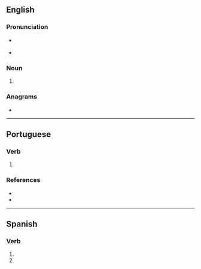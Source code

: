 {{also|trovés}}
==English==

===Pronunciation===
* {{a|RP}} {{IPA|/tɹəʊvz/|lang=en}}
* {{a|GenAm}} {{IPA|/tɹoʊvz/|lang=en}}

===Noun===
{{head|en|noun form}}

# {{plural of|trove|lang=en}}

===Anagrams===
* {{anagrams|en|a=eorstv|Stover|orvets|rovest|storve|stover|strove|voters}}

----

==Portuguese==

===Verb===
{{head|pt|verb form}}

# {{pt-verb-form-of|trovar}}

===References===
* {{R:Priberam}}
* {{R:pt:Infopédia}}

----

==Spanish==

===Verb===
{{head|es|verb form}}

# {{es-verb form of|ending=ar|mood=subjunctive|tense=present|pers=2|formal=no|number=singular|trovar}}
# {{es-verb form of|ending=ar|mood=imperative|sense=negative|pers=2|formal=no|number=singular|trovar}}